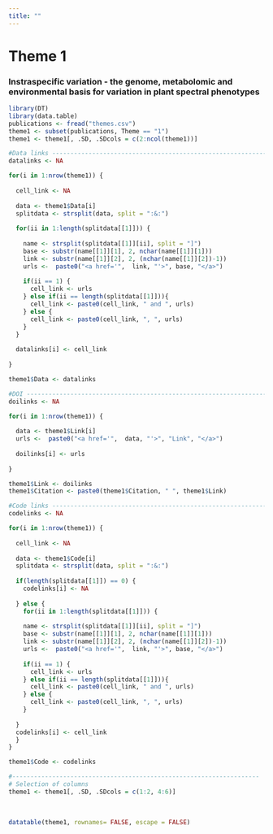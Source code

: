 ```yaml
---
title: ""
---
```


# Theme 1

### Instraspecific variation - the genome, metabolomic and environmental basis for variation in plant spectral phenotypes

```r
library(DT)
library(data.table)
publications <- fread("themes.csv")
theme1 <- subset(publications, Theme == "1")
theme1 <- theme1[, .SD, .SDcols = c(2:ncol(theme1))]

#Data links ------------------------------------------------------------------------
datalinks <- NA

for(i in 1:nrow(theme1)) {
  
  cell_link <- NA
  
  data <- theme1$Data[i]
  splitdata <- strsplit(data, split = ":&:")
  
  for(ii in 1:length(splitdata[[1]])) {
    
    name <- strsplit(splitdata[[1]][ii], split = "]")
    base <- substr(name[[1]][1], 2, nchar(name[[1]][1]))
    link <- substr(name[[1]][2], 2, (nchar(name[[1]][2])-1))
    urls <-  paste0("<a href='",  link, "'>", base, "</a>")
    
    if(ii == 1) {
      cell_link <- urls
    } else if(ii == length(splitdata[[1]])){
      cell_link <- paste0(cell_link, " and ", urls)
    } else {
      cell_link <- paste0(cell_link, ", ", urls)
    }
  }
  
  datalinks[i] <- cell_link
  
}

theme1$Data <- datalinks

#DOI -------------------------------------------------------------------------------
doilinks <- NA

for(i in 1:nrow(theme1)) {
  
  data <- theme1$Link[i]
  urls <-  paste0("<a href='",  data, "'>", "Link", "</a>")
  
  doilinks[i] <- urls
  
}

theme1$Link <- doilinks
theme1$Citation <- paste0(theme1$Citation, " ", theme1$Link)

#Code links ------------------------------------------------------------------------
codelinks <- NA

for(i in 1:nrow(theme1)) {
  
  cell_link <- NA
  
  data <- theme1$Code[i]
  splitdata <- strsplit(data, split = ":&:")
  
  if(length(splitdata[[1]]) == 0) {
    codelinks[i] <- NA
    
  } else {
    for(ii in 1:length(splitdata[[1]])) {
      
    name <- strsplit(splitdata[[1]][ii], split = "]")
    base <- substr(name[[1]][1], 2, nchar(name[[1]][1]))
    link <- substr(name[[1]][2], 2, (nchar(name[[1]][2])-1))
    urls <-  paste0("<a href='",  link, "'>", base, "</a>")
    
    if(ii == 1) {
      cell_link <- urls
    } else if(ii == length(splitdata[[1]])){
      cell_link <- paste0(cell_link, " and ", urls)
    } else {
      cell_link <- paste0(cell_link, ", ", urls)
    }
    
  }
  codelinks[i] <- cell_link
  }
}

theme1$Code <- codelinks

#--------------------------------------------------------------------
# Selection of columns
theme1 <- theme1[, .SD, .SDcols = c(1:2, 4:6)]
```

<br>

```r
datatable(theme1, rownames= FALSE, escape = FALSE)
```
